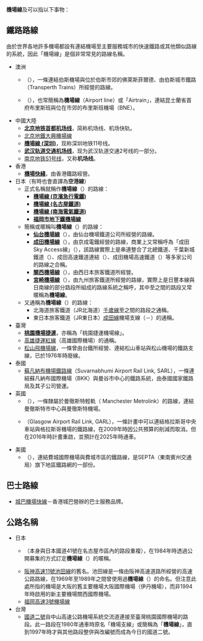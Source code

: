 {{线路名消歧义}}
'''機場線'''及可以指以下事物：

==鐵路路線==
{{main|機場聯絡軌道系統}}
由於世界各地許多機場都設有連結機場至主要服務城市的快速鐵路或其他類似路線的系統，因此「機場線」是個非常常見的路線名稱。
*澳洲
**{{link-en|佛萊斯菲爾德－機場線|Forrestfield-Airport Link}}（{{lang-en|Forrestfield-Airport Link}}），一條連結伯斯機場與位於伯斯市郊的佛萊斯菲爾德、由伯斯城市鐵路（Transperth Trains）所經營的路線。
**{{link-en|機場鐵路線 (布里斯班)|Airport railway line, Brisbane}}（{{lang-en|Airport railway line}}），也常簡稱為'''機場線'''（Airport line）或「Airtrain」，連結昆士蘭省首府布里斯班與位在市郊的布里斯班機場（BNE）。
*中國大陸
**'''[[北京地铁首都机场线|北京地铁首都机场线]]'''，简称机场线、机场快轨。
**[[北京地鐵大興機場線|北京地鐵大興機場線]]
**'''[[機場線_(深圳)|機場線 (深圳)]]'''，现称深圳地铁11号线。
**'''[[武汉轨道交通机场线|武汉轨道交通机场线]]'''，现为武汉轨道交通2号线的一部分。
**[[南京地铁S1号线|南京地铁S1号线]]，又称'''机场线'''。
* 香港
**'''[[機場快綫_(港鐵)|機場快綫]]'''，由香港鐵路經營。
*日本（有時也會直譯為'''空港線'''）
**正式名稱就稱作'''機場線'''（{{lang-ja|空港線|links=no}}）的路線：
***'''[[機場線_(京濱急行電鐵)|機場線 (京濱急行電鐵)]]'''
***'''[[機場線_(名古屋鐵道)|機場線 (名古屋鐵道)]]'''
***'''[[機場線_(南海電氣鐵道)|機場線 (南海電氣鐵道)]]'''
***'''[[福岡市地下鐵機場線|福岡市地下鐵機場線]]'''
**簡稱或暱稱叫'''機場線'''（{{lang-ja|空港線|links=no}}）的路線：
***'''[[仙台機場線|仙台機場線]]'''（{{lang-ja|仙台空港線|links=no}}），由仙台機場鐵道公司所經營的路線。
***'''[[成田機場線|成田機場線]]'''（{{lang-ja|成田空港線|links=no}}），由京成電鐵經營的路線，商業上又常稱呼為「成田Sky Access線」（{{lang|ja|成田スカイアクセス線}}），該路線實際上是串連整合了北總鐵道、千葉新城鐵道（{{lang|ja|千葉ニュータウン鉄道|links=no}}）、成田高速鐵道連結（{{lang|ja|成田高速鉄道アクセス|links=no}}）、成田機場高速鐵道（{{lang|ja|成田空港高速鉄道|links=no}}）等多家公司的路線之合稱。
***'''[[關西機場線|關西機場線]]'''（{{lang-ja|関西空港線|links=no}}），由西日本旅客鐵道所經營。
***'''[[宮崎機場線|宮崎機場線]]'''（{{lang-ja|宮崎空港線|links=no}}），由九州旅客鐵道所經營的路線，實際上是日豐本線與日南線的部分路段所組成的路線系統之稱呼，其中{{ST|宮崎}}至{{ST|宮崎機場}}之間的路段又常暱稱為'''機場線'''。
**又通稱為'''機場線'''（{{lang-ja|空港線|links=no}}）的路線：
***北海道旅客鐵道（JR北海道）[[千歲線|千歲線]]{{ST|南千歲}}至{{ST|新千歲機場}}之間的路段之通稱。
***東日本旅客鐵道（JR東日本）[[成田線|成田線]]機場支線（{{ST|成田}}－{{ST|成田機場}}）的通稱。
*臺灣
**'''[[桃園機場捷運|桃園機場捷運]]'''，亦稱為「桃園捷運機場線」。
**[[高雄捷運紅線|高雄捷運紅線]]（高雄國際機場）的通稱。
**[[松山飛機場線|松山飛機場線]]，一條曾由台鐵所經營、連結松山車站與松山機場的鐵路支線，已於1976年時廢線。
*泰國
**[[蘇凡納布機場鐵路線|蘇凡納布機場鐵路線]]（Suvarnabhumi Airport Rail Link, SARL），一條連結蘇凡納布國際機場（BKK）與曼谷市中心的鐵路系統，由泰國國家鐵路局及其子公司營運。
*英國
**'''{{link-en|機場線 (曼徹斯特輕軌)|Airport Line (Manchester Metrolink)}}'''（{{lang-en|Airport Line}}），一條隸屬於曼徹斯特輕軌（ Manchester Metrolink）的路線，連結曼徹斯特市中心與曼徹斯特機場。
**{{link-en|格拉斯哥機場鐵路線|Glasgow Airport Rail Link}}（Glasgow Airport Rail Link, GARL），一條計畫中可以連結格拉斯哥中央車站與格拉斯哥機場的鐵路線，在2009年時因公共預算的削減而取消。但在2016年時計畫重啟，並預計在2025年時通車。
*美國
**'''{{link-en|機場線 (SEPTA)|Airport Line (SEPTA)}}'''（{{lang-en|SEPTA Airport Line}}），連結費城國際機場與費城市區的鐵路線，是SEPTA（東南賓州交通局）旗下地區鐵路網的一部份。

==巴士路線==
*[[城巴機場快線|城巴機場快線]]－香港城巴營辦的巴士服務品牌。

==公路名稱==
* 日本
**{{link-ja|名古屋市道堀田高岳線|名古屋市道堀田高岳線}}（本身與日本國道41號在名古屋市區內的路段重複），在1984年時透過公開募集的方式訂定'''機場線'''（{{lang-ja|空港線|links=no}}）的暱稱。
**[[阪神高速11號池田線|阪神高速11號池田線]]的舊名。池田線是一條由阪神高速道路所經營的高速公路路線，在1969年至1989年之間曾使用過'''機場線'''（{{lang-ja|空港線|links=no}}）的命名。但注意此處所指的機場是大阪的舊主要機場大阪國際機場（伊丹機場），而非1994年時啟用的新主要機場關西國際機場。
**[[福岡高速3號機場線|福岡高速3號機場線]]
* 台灣
** [[國道二號_(中華民國)|國道二號]]自中山高速公路機場系統交流道連接至臺灣桃園國際機場的路段。此一路段在1980年通車時原名「機場支線」或簡稱為「'''機場線'''」，直到1997年時才與其他路段整併與改編號而成為今日的國道二號。

{{disambig|Cat=三字路線名消歧義}}